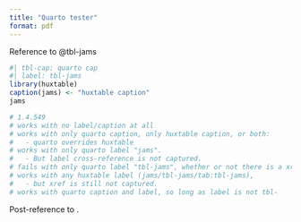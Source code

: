 ```yaml
---
title: "Quarto tester"
format: pdf
---
```



Reference to @tbl-jams

```r
#| tbl-cap: quarto cap
#| label: tbl-jams
library(huxtable)
caption(jams) <- "huxtable caption"
jams

# 1.4.549
# works with no label/caption at all
# works with only quarto caption, only huxtable caption, or both:
#   - quarto overrides huxtable
# works with only quarto label "jams". 
#   - But label cross-reference is not captured.
# fails with only quarto label "tbl-jams", whether or not there is a xref
# works with any huxtable label (jams/tbl-jams/tab:tbl-jams), 
#   - but xref is still not captured.
# works with quarto caption and label, so long as label is not tbl-
```

Post-reference to \ref{jams}.
